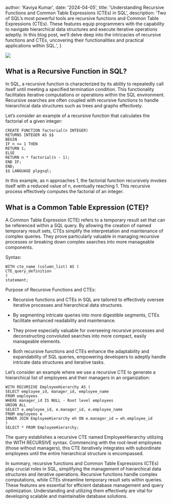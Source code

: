 
  author: 'Kaviya Kumar',
  date: '2024-04-05',
  title: 'Understanding Recursive Functions and Common Table Expressions (CTEs) in SQL',
  description:
    'Two of SQL’s most powerful tools are recursive functions and Common Table Expressions (CTEs). These features equip programmers with the capability to navigate hierarchical data structures and execute iterative operations adeptly. In this blog post, we’ll delve deep into the intricacies of recursive functions and CTEs, uncovering their functionalities and practical applications within SQL.',
}


![](https://cdn-images-1.medium.com/max/3200/0*ma1oZDolsKsJWyb3)

## What is a Recursive Function in SQL?

In SQL, a recursive function is characterized by its ability to repeatedly call itself until meeting a specified termination condition. This functionality facilitates iterative computations or operations within the SQL environment. Recursive searches are often coupled with recursive functions to handle hierarchical data structures such as trees and graphs effectively.

Let’s consider an example of a recursive function that calculates the factorial of a given integer:

    CREATE FUNCTION factorial(n INTEGER)
    RETURNS INTEGER AS $$
    BEGIN
    IF n <= 1 THEN
    RETURN 1;
    ELSE
    RETURN n * factorial(n - 1);
    END IF;
    END;
    $$ LANGUAGE plpgsql;

In this example, as n approaches 1, the factorial function recursively invokes itself with a reduced value of n, eventually reaching 1. This recursive process effectively computes the factorial of an integer.

## What is a Common Table Expression (CTE)?

A Common Table Expression (CTE) refers to a temporary result set that can be referenced within a SQL query. By allowing the creation of named temporary result sets, CTEs simplify the interpretation and maintenance of complex queries. They prove particularly valuable in managing recursive processes or breaking down complex searches into more manageable components.

Syntax:

    WITH cte_name (column_list) AS (
    CTE_query_definition
    )
    statement;

Purpose of Recursive Functions and CTEs:

* Recursive functions and CTEs in SQL are tailored to effectively oversee iterative processes and hierarchical data structures.

* By segmenting intricate queries into more digestible segments, CTEs facilitate enhanced readability and maintenance.

* They prove especially valuable for overseeing recursive processes and deconstructing convoluted searches into more compact, easily manageable elements.

* Both recursive functions and CTEs enhance the adaptability and expandability of SQL queries, empowering developers to adeptly handle intricate data structures and iterative tasks.

Let’s consider an example where we use a recursive CTE to generate a hierarchical list of employees and their managers in an organization:

    WITH RECURSIVE EmployeeHierarchy AS (
    SELECT employee_id, manager_id, employee_name
    FROM employees
    WHERE manager_id IS NULL - Root level employees
    UNION ALL
    SELECT e.employee_id, e.manager_id, e.employee_name
    FROM employees e
    INNER JOIN EmployeeHierarchy eh ON e.manager_id = eh.employee_id
    )
    SELECT * FROM EmployeeHierarchy;

The query establishes a recursive CTE named EmployeeHierarchy utilizing the WITH RECURSIVE syntax. Commencing with the root-level employees (those without managers), this CTE iteratively integrates with subordinate employees until the entire hierarchical structure is encompassed.

In summary, recursive functions and Common Table Expressions (CTEs) play crucial roles in SQL, simplifying the management of hierarchical data structures and iterative operations. Recursive functions handle complex computations, while CTEs streamline temporary result sets within queries. These features are essential for efficient database management and query optimization. Understanding and utilizing them effectively are vital for developing scalable and maintainable database solutions.




